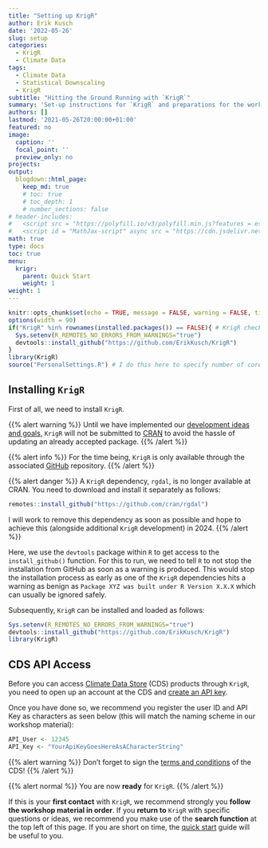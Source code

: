 ```yaml
---
title: "Setting up KrigR"
author: Erik Kusch
date: '2022-05-26'
slug: setup
categories:
  - KrigR
  - Climate Data
tags:
  - Climate Data
  - Statistical Downscaling
  - KrigR
subtitle: "Hitting the Ground Running with `KrigR`"
summary: 'Set-up instructions for `KrigR` and preparations for the workshop.'
authors: []
lastmod: '2021-05-26T20:00:00+01:00'
featured: no
image:
  caption: ''
  focal_point: ''
  preview_only: no
projects: 
output:
  blogdown::html_page:
    keep_md: true
    # toc: true
    # toc_depth: 1
    # number_sections: false
# header-includes:
#   <script src = "https://polyfill.io/v3/polyfill.min.js?features = es6"></script>
#   <script id = "MathJax-script" async src = "https://cdn.jsdelivr.net/npm/mathjax@3/es5/tex-mml-chtml.js"></script>
math: true
type: docs
toc: true 
menu:
  krigr:
    parent: Quick Start
    weight: 1
weight: 1
---
```


```r
knitr::opts_chunk$set(echo = TRUE, message = FALSE, warning = FALSE, tidy='styler', tidy.opts=list(strict=TRUE), fig.width = 15, fig.height = 8)
options(width = 90)
if("KrigR" %in% rownames(installed.packages()) == FALSE){ # KrigR check
  Sys.setenv(R_REMOTES_NO_ERRORS_FROM_WARNINGS="true")
  devtools::install_github("https://github.com/ErikKusch/KrigR")
}
library(KrigR)
source("PersonalSettings.R") # I do this here to specify number of cores and API credentials and am thus not sharing this file
```

<!-- # Setting Things Up & Preparing the Workshop -->
## Installing `KrigR`
First of all, we need to install `KrigR`. 

{{% alert warning %}}
Until we have implemented our [development ideas and goals](/courses//krigr/outlook/), `KrigR` will not be submitted to [CRAN](https://cran.r-project.org/) to avoid the hassle of updating an already accepted package.
{{% /alert %}}

{{% alert info %}}
For the time being, `KrigR` is only available through the associated [GitHub](https://github.com/ErikKusch/KrigR) repository.
{{% /alert %}}

<!-- {{% alert danger %}} -->
<!-- Example text that *may* contain **markdownK** `markup`. -->
<!-- {{% /alert %}} -->

{{% alert danger %}}
A `KrigR` dependency, `rgdal`, is no longer available at CRAN. You need to download and install it separately as follows:
```r
remotes::install_github("https://github.com/cran/rgdal")
```

I will work to remove this dependency as soon as possible and hope to achieve this (alongside additional `KrigR` development) in 2024.
{{% /alert %}}

Here, we use the `devtools` package within `R` to get access to the `install_github()` function. For this to run, we need to tell `R` to not stop the installation from GitHub as soon as a warning is produced. This would stop the installation process as early as one of the `KrigR` dependencies hits a warning as benign as `Package XYZ was built under R Version X.X.X` which can usually be ignored safely. 

Subsequently, `KrigR` can be installed and loaded as follows:

```r
Sys.setenv(R_REMOTES_NO_ERRORS_FROM_WARNINGS="true")
devtools::install_github("https://github.com/ErikKusch/KrigR")
library(KrigR)
```


## CDS API Access
Before you can access [Climate Data Store](https://cds.climate.copernicus.eu/) (CDS) products through `KrigR`, you need to open up an account at the CDS and [create an API key](https://cds.climate.copernicus.eu/api-how-to). 

Once you have done so, we recommend you register the user ID and API Key as characters as seen below (this will match the naming scheme in our workshop material):

```r
API_User <- 12345
API_Key <- "YourApiKeyGoesHereAsACharacterString"
```

{{% alert warning %}}
Don't forget to sign the [terms and conditions](https://cds.climate.copernicus.eu/cdsapp/#!/terms/licence-to-use-copernicus-products) of the CDS!
{{% /alert %}}

{{% alert normal %}}
You are now **ready** for `KrigR`.
{{% /alert %}}

If this is your **first contact** with `KrigR`, we recommend strongly you **follow the workshop material in order**. If you **return to** `KrigR` with specific questions or ideas, we recommend you make use of the **search function** at the top left of this page. If you are short on time, the [quick start](/courses/krigr/quickstart/) guide will be useful to you.

<!-- ## Session Info -->
<!-- ```{r, echo = FALSE} -->
<!-- sessionInfo() -->
<!-- ``` -->